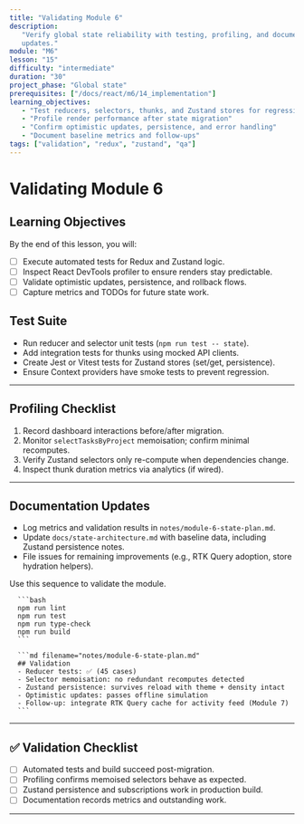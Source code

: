 ```yaml
---
title: "Validating Module 6"
description:
   "Verify global state reliability with testing, profiling, and documentation
   updates."
module: "M6"
lesson: "15"
difficulty: "intermediate"
duration: "30"
project_phase: "Global state"
prerequisites: ["/docs/react/m6/14_implementation"]
learning_objectives:
   - "Test reducers, selectors, thunks, and Zustand stores for regressions"
   - "Profile render performance after state migration"
   - "Confirm optimistic updates, persistence, and error handling"
   - "Document baseline metrics and follow-ups"
tags: ["validation", "redux", "zustand", "qa"]
---
```



# Validating Module 6

## Learning Objectives

By the end of this lesson, you will:

-  [ ] Execute automated tests for Redux and Zustand logic.
-  [ ] Inspect React DevTools profiler to ensure renders stay predictable.
-  [ ] Validate optimistic updates, persistence, and rollback flows.
-  [ ] Capture metrics and TODOs for future state work.

## Test Suite

-  Run reducer and selector unit tests (`npm run test -- state`).
-  Add integration tests for thunks using mocked API clients.
-  Create Jest or Vitest tests for Zustand stores (set/get, persistence).
-  Ensure Context providers have smoke tests to prevent regression.

---

## Profiling Checklist

1. Record dashboard interactions before/after migration.
2. Monitor `selectTasksByProject` memoisation; confirm minimal recomputes.
3. Verify Zustand selectors only re-compute when dependencies change.
4. Inspect thunk duration metrics via analytics (if wired).

---

## Documentation Updates

-  Log metrics and validation results in `notes/module-6-state-plan.md`.
-  Update `docs/state-architecture.md` with baseline data, including Zustand
   persistence notes.
-  File issues for remaining improvements (e.g., RTK Query adoption, store
   hydration helpers).

<Accordions type='single' className='mt-4'>
   <Accordion title='Validation Commands'>
      <p>Use this sequence to validate the module.</p>

      ```bash
      npm run lint
      npm run test
      npm run type-check
      npm run build
      ```

      ```md filename="notes/module-6-state-plan.md"
      ## Validation
      - Reducer tests: ✅ (45 cases)
      - Selector memoisation: no redundant recomputes detected
      - Zustand persistence: survives reload with theme + density intact
      - Optimistic updates: passes offline simulation
      - Follow-up: integrate RTK Query cache for activity feed (Module 7)
      ```

   </Accordion>
</Accordions>

---

## ✅ Validation Checklist

-  [ ] Automated tests and build succeed post-migration.
-  [ ] Profiling confirms memoised selectors behave as expected.
-  [ ] Zustand persistence and subscriptions work in production build.
-  [ ] Documentation records metrics and outstanding work.

---

